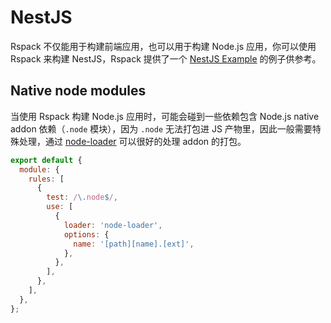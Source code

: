 # NestJS

Rspack 不仅能用于构建前端应用，也可以用于构建 Node.js 应用，你可以使用 Rspack 来构建 NestJS，Rspack 提供了一个 [NestJS Example](https://github.com/rspack-contrib/rspack-examples/tree/main/rspack/nestjs) 的例子供参考。

## Native node modules

当使用 Rspack 构建 Node.js 应用时，可能会碰到一些依赖包含 Node.js native addon 依赖（`.node` 模块），因为 `.node` 无法打包进 JS 产物里，因此一般需要特殊处理，通过 [node-loader](https://www.npmjs.com/package/node-loader) 可以很好的处理 addon 的打包。

```js title="rspack.config.mjs"
export default {
  module: {
    rules: [
      {
        test: /\.node$/,
        use: [
          {
            loader: 'node-loader',
            options: {
              name: '[path][name].[ext]',
            },
          },
        ],
      },
    ],
  },
};
```
